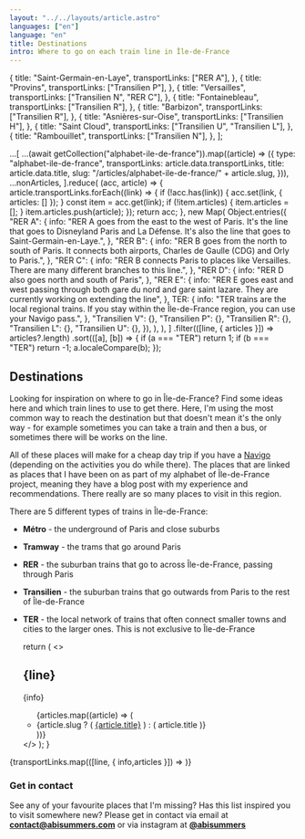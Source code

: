 ```yaml
---
layout: "../../layouts/article.astro"
languages: ["en"]
language: "en"
title: Destinations
intro: Where to go on each train line in Île-de-France
---
```



  {
    title: "Saint-Germain-en-Laye",
    transportLinks: ["RER A"],
  },
  {
    title: "Provins",
    transportLinks: ["Transilien P"],
  },
  {
    title: "Versailles",
    transportLinks: ["Transilien N", "RER C"],
  },
  {
    title: "Fontainebleau",
    transportLinks: ["Transilien R"],
  },
  {
    title: "Barbizon",
    transportLinks: ["Transilien R"],
  },
  {
    title: "Asnières-sur-Oise",
    transportLinks: ["Transilien H"],
  },
  {
    title: "Saint Cloud",
    transportLinks: ["Transilien U", "Transilien L"],
  },
  {
    title: "Rambouillet",
    transportLinks: ["Transilien N"],
  },
];

  ...[
    ...(await getCollection("alphabet-ile-de-france")).map((article) => ({
      type: "alphabet-ile-de-france",
      transportLinks: article.data.transportLinks,
      title: article.data.title,
      slug: "/articles/alphabet-ile-de-france/" + article.slug,
    })),
    ...nonArticles,
  ].reduce(
    (acc, article) => {
      article.transportLinks.forEach((link) => {
        if (!acc.has(link)) {
          acc.set(link, { articles: [] });
        }
        const item = acc.get(link);
        if (!item.articles) {
          item.articles = [];
        }
        item.articles.push(article);
      });
      return acc;
    },
    new Map(
      Object.entries({
        "RER A": {
          info: "RER A goes from the east to the west of Paris. It's the line that goes to Disneyland Paris and La Défense. It's also the line that goes to Saint-Germain-en-Laye.",
        },
        "RER B": {
          info: "RER B goes from the north to south of Paris. It connects both airports, Charles de Gaulle (CDG) and Orly to Paris.",
        },
        "RER C": {
          info: "RER B connects Paris to places like Versailles. There are many different branches to this line.",
        },
        "RER D": {
          info: "RER D also goes north and south of Paris",
        },
        "RER E": {
          info: "RER E goes east and west passing through both gare du nord and gare saint lazare. They are currently working on extending the line",
        },
        TER: {
          info: "TER trains are the local regional trains. If you stay within the Île-de-France region, you can use your Navigo pass.",
        },
        "Transilien V": {},
        "Transilien P": {},
        "Transilien R": {},
        "Transilien L": {},
        "Transilien U": {},
      }),
    ),
  ),
]
  .filter(([line, { articles }]) => articles?.length)
  .sort(([a], [b]) => {
    if (a === "TER") return 1;
    if (b === "TER") return -1;
    a.localeCompare(b);
  });

## Destinations

Looking for inspiration on where to go in Île-de-France? Find some ideas here and which train lines to use to get there. Here, I'm using the most common way to reach the destination but that doesn't mean it's the only way - for example sometimes you can take a train and then a bus, or sometimes there will be works on the line.

All of these places will make for a cheap day trip if you have a <a href="/articles/navigo">Navigo</a> (depending on the activities you do while there). The places that are linked as places that I have been on as part of my alphabet of Île-de-France project, meaning they have a blog post with my experience and recommendations. There really are so many places to visit in this region.

There are 5 different types of trains in Île-de-France:

- **Métro** - the underground of Paris and close suburbs
- **Tramway** - the trams that go around Paris
- **RER** - the suburban trains that go to across Île-de-France, passing through Paris
- **Transilien** - the suburban trains that go outwards from Paris to the rest of Île-de-France
- **TER** - the local network of trains that often connect smaller towns and cities to the larger ones. This is not exclusive to Île-de-France

  return (
    <>
      <h2>{line}</h2>
      <p>{info}</p>
      <ul>
        {articles.map((article) => (
          <li>
            {article.slug ? (
              <a href={article.slug}>{article.title}</a>
            ) : (
              article.title
            )}
          </li>
        ))}
      </ul>
    </>
  );
}

{transportLinks.map(([line, { info,articles }]) => <TransportLink line={line} info={info} articles={articles} />)}

### Get in contact

See any of your favourite places that I'm missing? Has this list inspired you to visit somewhere new? Please get in contact via email at **contact@abisummers.com** or via instagram at **[@abisummers](https://www.instagram.com/abisummers/)**
